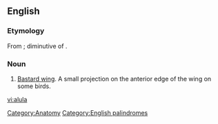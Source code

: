 ==English==

===Etymology===
From {{etyl|la}}; diminutive of {{term|ala||wing}}.

===Noun===
{{wikipedia}}
{{en-noun|alulae}}

# [[bastard wing|Bastard wing]]. A small projection on the anterior edge of the wing on some birds.

[[Category:Anatomy]]
[[Category:English palindromes]]

[[vi:alula]]